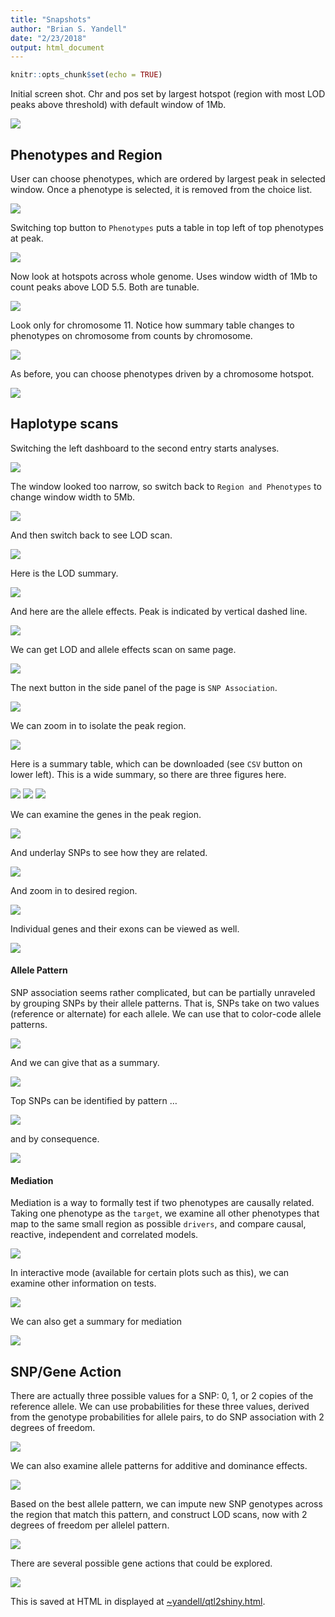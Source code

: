 ```yaml
---
title: "Snapshots"
author: "Brian S. Yandell"
date: "2/23/2018"
output: html_document
---
```


```r
knitr::opts_chunk$set(echo = TRUE)
```

Initial screen shot. Chr and pos set by largest hotspot (region with most LOD peaks above threshold) with default window of 1Mb.

![](initial_screen.png)

## Phenotypes and Region

User can choose phenotypes, which are ordered by largest peak in selected window. Once a phenotype is selected, it is removed from the choice list.

![](initial_choose_phenotypes.png)

Switching top button to `Phenotypes` puts a table in top left of top phenotypes at peak.

![](hotspot_phenotypes.png)

Now look at hotspots across whole genome. Uses window width of 1Mb to count peaks above LOD 5.5. Both are tunable.

![](hotspots.png)

Look only for chromosome 11. Notice how summary table changes to phenotypes on chromosome from counts by chromosome.

![](hotspots_chr_11.png)

As before, you can choose phenotypes driven by a chromosome hotspot.

![](choose_phenotypes.png)

## Haplotype scans

Switching the left dashboard to the second entry starts analyses.

![](lod_scan_1Mb.png)

The window looked too narrow, so switch back to `Region and Phenotypes` to change window width to 5Mb.

![](change_window.png)

And then switch back to see LOD scan.

![](lod_scan_5Mb.png)

Here is the LOD summary.

![](lod_scan_summary.png)

And here are the allele effects. Peak is indicated by vertical dashed line.

![](allele_effects.png)

We can get LOD and allele effects scan on same page.

![](lod_and_allele_effects.png)

The next button in the side panel of the page is `SNP Association`.


![](SNP_scan.png)

We can zoom in to isolate the peak region.

![](SNP_scan_zoom.png)

Here is a summary table, which can be downloaded (see `CSV` button on lower left). This is a wide summary, so there are three figures here.

![](SNP_summary_1.png)
![](SNP_summary_2.png)
![](SNP_summary_3.png)

We can examine the genes in the peak region.

![](genes_in_region.png)

And underlay SNPs to see how they are related.

![](genes_in_region_SNPs.png)

And zoom in to desired region.

![](genes_in_region_SNPs_zoom.png)

Individual genes and their exons can be viewed as well.

![](gene_with_exons.png)

#### Allele Pattern

SNP association seems rather complicated, but can be partially unraveled by grouping SNPs by their allele patterns. That is, SNPs take on two values (reference or alternate) for each allele. We can use that to color-code allele patterns.

![](allele_pattern.png)

And we can give that as a summary.

![](allele_pattern_summary.png)

Top SNPs can be identified by pattern ...

![](top_SNPs_pattern.png)

and by consequence.

![](top_SNPs_consequence.png)

#### Mediation

Mediation is a way to formally test if two phenotypes are causally related. Taking one phenotype as the `target`, we examine all other phenotypes that map to the same small region as possible `drivers`, and compare causal, reactive, independent and correlated models.

![](mediation.png)

In interactive mode (available for certain plots such as this), we can examine other information on tests.

![](mediation_interactive.png)

We can also get a summary for mediation

![](mediation_summary.png)

## SNP/Gene Action

There are actually three possible values for a SNP: 0, 1, or 2 copies of the reference allele. We can use probabilities for these three values, derived from the genotype probabilities for allele pairs, to do SNP association with 2 degrees of freedom.

![](SNP_scan_dominance.png)

We can also examine allele patterns for additive and dominance effects.

![](allele_pattern_dominance.png)

Based on the best allele pattern, we can impute new SNP genotypes across the region that match this pattern, and construct LOD scans, now with 2 degrees of freedom per allelel pattern.

![](lod_scan_dominance.png)

There are several possible gene actions that could be explored.

![](gene_action_menu.png)

This is saved at HTML in displayed at [~yandell/qtl2shiny.html](http://www.stat.wisc.edu/~yandell/qtl2shiny.html).
